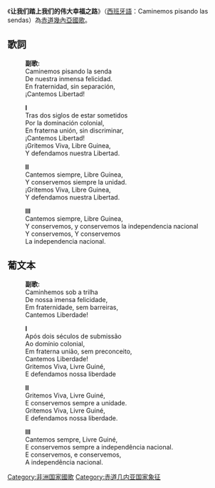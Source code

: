 
{{Infobox anthem
|title         = Caminemos pisando las sendas de nuestra inmensa felicidad
|chinese_title = 让我们踏上我们的伟大幸福之路
|image         = Coat of arms of Equatorial Guinea.svg
|image_size    =
|prefix        = 国歌
|country       = {{GNQ}}
|author        = 阿塔纳西奥·恩东戈·米约内
|lyrics_date   =
|composer      = 拉米罗·桑切斯·洛佩斯
|music_date    =
|adopted       = 1968年
|until         = 
|sound         = 
|sound_title   = 
}}
《'''让我们踏上我们的伟大幸福之路'''》（[[西班牙語|西班牙語]]：Caminemos pisando las sendas）為[[赤道幾內亞|赤道幾內亞]][[國歌|國歌]]。

== 歌詞 ==
:'''副歌:'''
:Caminemos pisando la senda
:De nuestra inmensa felicidad.
:En fraternidad, sin separación,
:¡Cantemos Libertad!

:'''I'''
:Tras dos siglos de estar sometidos
:Por la dominación colonial,
:En fraterna unión, sin discriminar,
:¡Cantemos Libertad!
:¡Gritemos Viva, Libre Guinea,
:Y defendamos nuestra Libertad.

:'''II'''
:Cantemos siempre, Libre Guinea,
:Y conservemos siempre la unidad.
:¡Gritemos Viva, Libre Guinea,
:Y defendamos nuestra Libertad.

:'''III'''
:Cantemos siempre, Libre Guinea,
:Y conservemos, y conservemos la independencia nacional
:Y conservemos, Y conservemos
:La independencia nacional.


== 葡文本 ==
:'''副歌:'''
:Caminhemos sob a trilha
:De nossa imensa felicidade,
:Em fraternidade, sem barreiras,
:Cantemos Liberdade!

:'''I'''
:Após dois séculos de submissão
:Ao domínio colonial,
:Em fraterna união, sem preconceito,
:Cantemos Liberdade!
:Gritemos Viva, Livre Guiné,
:E defendamos nossa liberdade

:'''II'''
:Gritemos Viva, Livre Guiné,
:E conservemos sempre a unidade.
:Gritemos Viva, Livre Guiné,
:E defendamos nossa liberdade.

:'''III'''
:Cantemos sempre, Livre Guiné,
:E conservemos sempre a independência nacional.
:E conservemos, e conservemos,
:A independência nacional.

{{非洲各國家和地区國歌}}
[[Category:非洲国家國歌|Category:非洲国家國歌]]
[[Category:赤道几内亚国家象征|Category:赤道几内亚国家象征]]